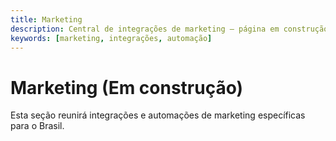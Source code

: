 ---
title: Marketing
description: Central de integrações de marketing — página em construção
keywords: [marketing, integrações, automação]
---

# Marketing (Em construção)

Esta seção reunirá integrações e automações de marketing específicas para o Brasil.

